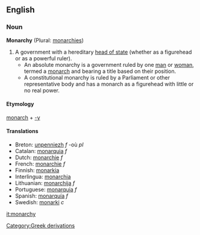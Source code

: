 ==English==
===Noun===

'''Monarchy''' (Plural: [[monarchies]])

#A government with a hereditary [[head of state]] (whether as a figurehead or as a powerful ruler).
#*An absolute monarchy is a government ruled by one [[man]] or [[woman]], termed a [[monarch]] and bearing a title based on their position.
#*A constitutional monarchy is ruled by a Parliament or other representative body and has a monarch as a figurehead with little or no real power.
<!---#*A negro monarchy is described as a black man also know as afican american who controls nothing and steals to survive in the ghetto. ---- Is this real??--->

==== Etymology ====
[[Category:Greek derivations]]
[[monarch]] + [[-y]]

====Translations====
*Breton: [[unpenniezh]] ''f'' -où ''pl''
*Catalan: [[monarquia]] ''f''
*Dutch: [[monarchie]] ''f''
*French: [[monarchie]] ''f''
*Finnish: [[monarkia]]
*Interlingua: [[monarchia]]
*Lithuanian: [[monarchija]] ''f''
*Portuguese: [[monarquia]] ''f''
*Spanish: [[monarquía]] ''f''
*Swedish: [[monarki]] ''c''

[[it:monarchy]]